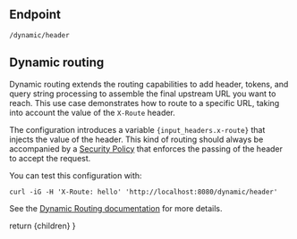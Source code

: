 
## Endpoint
```http
/dynamic/header
```

## Dynamic routing
Dynamic routing extends the routing capabilities to add header, tokens, and query string processing to assemble the final upstream URL you want to reach. This use case demonstrates how to route to a specific URL, taking into account the value of the `X-Route` header.

The configuration introduces a variable `{input_headers.x-route}` that injects the value of the header. This kind of routing should always be accompanied by a [Security Policy](https://www.krakend.io/docs/enterprise/security-policies/policy-language/) that enforces the passing of the header to accept the request.

You can test this configuration with:

```
curl -iG -H 'X-Route: hello' 'http://localhost:8080/dynamic/header'
```

See the [Dynamic Routing documentation](https://www.krakend.io/docs/enterprise/endpoints/dynamic-routing/) for more details.

  return <MdxLayout>{children}</MdxLayout>
}
